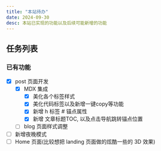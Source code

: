 ```yaml
---
title: "本站待办"
date: 2024-09-30
desc: 本站已实现的功能以及后续可能新增的功能
---
```


## 任务列表

### 已有功能

- [x] post 页面开发
  - [x] MDX 集成
    - [x] 美化各个标签样式
    - [x] 美化代码标签以及新增一键copy等功能
    - [x] 新增 h 标签 # 锚点属性
    - [x] 新增 文章标题TOC, 以及点击导航跳转锚点位置
  - [ ] blog 页面样式调整
- [ ] 新增夜晚模式
- [ ] Home 页面(比较想把 landing 页面做的炫酷一些的 3D 效果)

